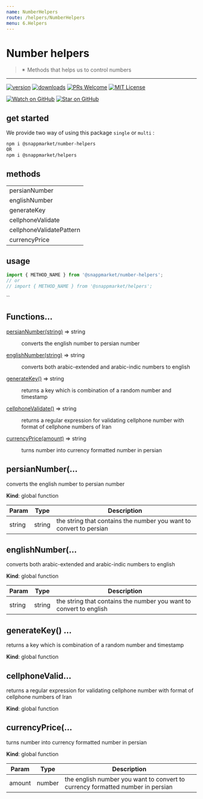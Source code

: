 ```yaml
---
name: NumberHelpers
route: /helpers/NumberHelpers
menu: 6.Helpers
---
```



# Number helpers
> ✴ Methods that helps us to control numbers
----

[![version](https://img.shields.io/npm/v/@snappmarket/number-helpers.svg?style=flat-square)](https://www.npmjs.com/package/@snappmarket/number-helpers)
[![downloads](https://img.shields.io/npm/dm/@snappmarket/number-helpers.svg?style=flat-square)](http://www.npmtrends.com/@snappmarket/number-helpers)
[![PRs Welcome](https://img.shields.io/badge/PRs-welcome-brightgreen.svg?style=flat-square)](http://makeapullrequest.com)
[![MIT License](https://img.shields.io/npm/l/@snappmarket/number-helpers.svg?style=flat-square)](https://github.com/snappmarket/frontend-toolbox/tree/master/packages/useDidUpdateEffect/blob/master/LICENSE.md)

[![Watch on GitHub](https://img.shields.io/github/watchers/snappmarket/frontend-toolbox.svg?style=social)](https://github.com/snappmarket/frontend-toolbox/watchers)
[![Star on GitHub](https://img.shields.io/github/stars/snappmarket/frontend-toolbox.svg?style=social)](https://github.com/snappmarket/frontend-toolbox/stargazers)

## get started 
We provide two way of using this package `single` or `multi` :
```bash
npm i @snappmarket/number-helpers
OR
npm i @snappmarket/helpers
```

## methods
|        |
| ------ |
| persianNumber                                                 |  
| englishNumber                                                 |  
| generateKey                                                 |  
| cellphoneValidate                                                 |  
| cellphoneValidatePattern                                                 |  
| currencyPrice                                                 |  

## usage 
```javascript
import { METHOD_NAME } from '@snappmarket/number-helpers';
// or 
// import { METHOD_NAME } from '@snappmarket/helpers';
```
``

## Functions...

<dl>
<dt><a href="#persianNumber">persianNumber(string)</a> ⇒ string</dt>
<dd><p>converts the english number to persian number</p>
</dd>
<dt><a href="#englishNumber">englishNumber(string)</a> ⇒ string</dt>
<dd><p>converts both arabic-extended and arabic-indic numbers to english</p>
</dd>
<dt><a href="#generateKey">generateKey()</a> ⇒ string</dt>
<dd><p>returns a key which is combination of a random number and timestamp</p>
</dd>
<dt><a href="#cellphoneValidate">cellphoneValidate()</a> ⇒ string</dt>
<dd><p>returns a regular expression for validating cellphone number with format of cellphone numbers of Iran</p>
</dd>
<dt><a href="#currencyPrice">currencyPrice(amount)</a> ⇒ string</dt>
<dd><p>turns number into currency formatted number in persian</p>
</dd>
</dl>

<a name="persianNumber"></a>

## persianNumber(...
converts the english number to persian number

**Kind**: global function  

| Param | Type | Description |
| --- | --- | --- |
| string | string | the string that contains the number  you want to convert to persian |

<a name="englishNumber"></a>

## englishNumber(...
converts both arabic-extended and arabic-indic numbers to english

**Kind**: global function  

| Param | Type | Description |
| --- | --- | --- |
| string | string | the string that contains the number  you want to convert to english |

<a name="generateKey"></a>

## generateKey() ...
returns a key which is combination of a random number and timestamp

**Kind**: global function  
<a name="cellphoneValidate"></a>

## cellphoneValid...
returns a regular expression for validating cellphone number with format of cellphone numbers of Iran

**Kind**: global function  
<a name="currencyPrice"></a>

## currencyPrice(...
turns number into currency formatted number in persian

**Kind**: global function  

| Param | Type | Description |
| --- | --- | --- |
| amount | number | the english number you want to convert to currency formatted number in persian |

